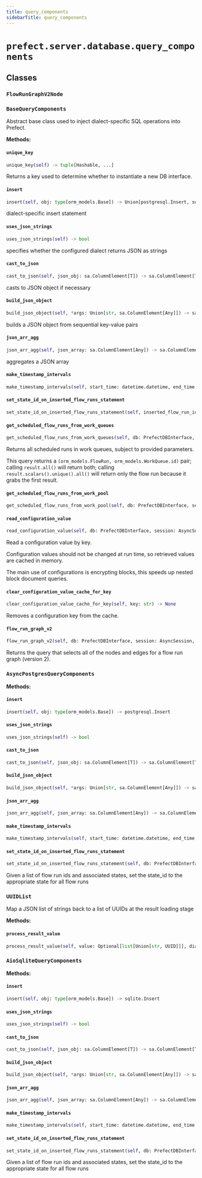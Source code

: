 ```yaml
---
title: query_components
sidebarTitle: query_components
---
```


# `prefect.server.database.query_components`

## Classes

### `FlowRunGraphV2Node` <sup><a href="https://github.com/prefecthq/prefect/blob/main/src/prefect/server/database/query_components.py#L41" target="_blank"><Icon icon="github" style="width: 14px; height: 14px;" /></a></sup>

### `BaseQueryComponents` <sup><a href="https://github.com/prefecthq/prefect/blob/main/src/prefect/server/database/query_components.py#L63" target="_blank"><Icon icon="github" style="width: 14px; height: 14px;" /></a></sup>


Abstract base class used to inject dialect-specific SQL operations into Prefect.


**Methods:**

#### `unique_key` <sup><a href="https://github.com/prefecthq/prefect/blob/main/src/prefect/server/database/query_components.py#L72" target="_blank"><Icon icon="github" style="width: 14px; height: 14px;" /></a></sup>

```python
unique_key(self) -> tuple[Hashable, ...]
```

Returns a key used to determine whether to instantiate a new DB interface.


#### `insert` <sup><a href="https://github.com/prefecthq/prefect/blob/main/src/prefect/server/database/query_components.py#L81" target="_blank"><Icon icon="github" style="width: 14px; height: 14px;" /></a></sup>

```python
insert(self, obj: type[orm_models.Base]) -> Union[postgresql.Insert, sqlite.Insert]
```

dialect-specific insert statement


#### `uses_json_strings` <sup><a href="https://github.com/prefecthq/prefect/blob/main/src/prefect/server/database/query_components.py#L90" target="_blank"><Icon icon="github" style="width: 14px; height: 14px;" /></a></sup>

```python
uses_json_strings(self) -> bool
```

specifies whether the configured dialect returns JSON as strings


#### `cast_to_json` <sup><a href="https://github.com/prefecthq/prefect/blob/main/src/prefect/server/database/query_components.py#L94" target="_blank"><Icon icon="github" style="width: 14px; height: 14px;" /></a></sup>

```python
cast_to_json(self, json_obj: sa.ColumnElement[T]) -> sa.ColumnElement[T]
```

casts to JSON object if necessary


#### `build_json_object` <sup><a href="https://github.com/prefecthq/prefect/blob/main/src/prefect/server/database/query_components.py#L98" target="_blank"><Icon icon="github" style="width: 14px; height: 14px;" /></a></sup>

```python
build_json_object(self, *args: Union[str, sa.ColumnElement[Any]]) -> sa.ColumnElement[Any]
```

builds a JSON object from sequential key-value pairs


#### `json_arr_agg` <sup><a href="https://github.com/prefecthq/prefect/blob/main/src/prefect/server/database/query_components.py#L104" target="_blank"><Icon icon="github" style="width: 14px; height: 14px;" /></a></sup>

```python
json_arr_agg(self, json_array: sa.ColumnElement[Any]) -> sa.ColumnElement[Any]
```

aggregates a JSON array


#### `make_timestamp_intervals` <sup><a href="https://github.com/prefecthq/prefect/blob/main/src/prefect/server/database/query_components.py#L110" target="_blank"><Icon icon="github" style="width: 14px; height: 14px;" /></a></sup>

```python
make_timestamp_intervals(self, start_time: datetime.datetime, end_time: datetime.datetime, interval: datetime.timedelta) -> sa.Select[tuple[datetime.datetime, datetime.datetime]]
```

#### `set_state_id_on_inserted_flow_runs_statement` <sup><a href="https://github.com/prefecthq/prefect/blob/main/src/prefect/server/database/query_components.py#L118" target="_blank"><Icon icon="github" style="width: 14px; height: 14px;" /></a></sup>

```python
set_state_id_on_inserted_flow_runs_statement(self, inserted_flow_run_ids: Sequence[UUID], insert_flow_run_states: Iterable[dict[str, Any]]) -> sa.Update
```

#### `get_scheduled_flow_runs_from_work_queues` <sup><a href="https://github.com/prefecthq/prefect/blob/main/src/prefect/server/database/query_components.py#L125" target="_blank"><Icon icon="github" style="width: 14px; height: 14px;" /></a></sup>

```python
get_scheduled_flow_runs_from_work_queues(self, db: PrefectDBInterface, limit_per_queue: Optional[int] = None, work_queue_ids: Optional[list[UUID]] = None, scheduled_before: Optional[DateTime] = None) -> sa.Select[tuple[orm_models.FlowRun, UUID]]
```

Returns all scheduled runs in work queues, subject to provided parameters.

This query returns a `(orm_models.FlowRun, orm_models.WorkQueue.id)` pair; calling
`result.all()` will return both; calling `result.scalars().unique().all()`
will return only the flow run because it grabs the first result.


#### `get_scheduled_flow_runs_from_work_pool` <sup><a href="https://github.com/prefecthq/prefect/blob/main/src/prefect/server/database/query_components.py#L257" target="_blank"><Icon icon="github" style="width: 14px; height: 14px;" /></a></sup>

```python
get_scheduled_flow_runs_from_work_pool(self, db: PrefectDBInterface, session: AsyncSession, limit: Optional[int] = None, worker_limit: Optional[int] = None, queue_limit: Optional[int] = None, work_pool_ids: Optional[list[UUID]] = None, work_queue_ids: Optional[list[UUID]] = None, scheduled_before: Optional[DateTime] = None, scheduled_after: Optional[DateTime] = None, respect_queue_priorities: bool = False) -> list[schemas.responses.WorkerFlowRunResponse]
```

#### `read_configuration_value` <sup><a href="https://github.com/prefecthq/prefect/blob/main/src/prefect/server/database/query_components.py#L355" target="_blank"><Icon icon="github" style="width: 14px; height: 14px;" /></a></sup>

```python
read_configuration_value(self, db: PrefectDBInterface, session: AsyncSession, key: str) -> Optional[dict[str, Any]]
```

Read a configuration value by key.

Configuration values should not be changed at run time, so retrieved
values are cached in memory.

The main use of configurations is encrypting blocks, this speeds up nested
block document queries.


#### `clear_configuration_value_cache_for_key` <sup><a href="https://github.com/prefecthq/prefect/blob/main/src/prefect/server/database/query_components.py#L377" target="_blank"><Icon icon="github" style="width: 14px; height: 14px;" /></a></sup>

```python
clear_configuration_value_cache_for_key(self, key: str) -> None
```

Removes a configuration key from the cache.


#### `flow_run_graph_v2` <sup><a href="https://github.com/prefecthq/prefect/blob/main/src/prefect/server/database/query_components.py#L405" target="_blank"><Icon icon="github" style="width: 14px; height: 14px;" /></a></sup>

```python
flow_run_graph_v2(self, db: PrefectDBInterface, session: AsyncSession, flow_run_id: UUID, since: DateTime, max_nodes: int, max_artifacts: int) -> Graph
```

Returns the query that selects all of the nodes and edges for a flow run graph (version 2).


### `AsyncPostgresQueryComponents` <sup><a href="https://github.com/prefecthq/prefect/blob/main/src/prefect/server/database/query_components.py#L542" target="_blank"><Icon icon="github" style="width: 14px; height: 14px;" /></a></sup>

**Methods:**

#### `insert` <sup><a href="https://github.com/prefecthq/prefect/blob/main/src/prefect/server/database/query_components.py#L545" target="_blank"><Icon icon="github" style="width: 14px; height: 14px;" /></a></sup>

```python
insert(self, obj: type[orm_models.Base]) -> postgresql.Insert
```

#### `uses_json_strings` <sup><a href="https://github.com/prefecthq/prefect/blob/main/src/prefect/server/database/query_components.py#L551" target="_blank"><Icon icon="github" style="width: 14px; height: 14px;" /></a></sup>

```python
uses_json_strings(self) -> bool
```

#### `cast_to_json` <sup><a href="https://github.com/prefecthq/prefect/blob/main/src/prefect/server/database/query_components.py#L554" target="_blank"><Icon icon="github" style="width: 14px; height: 14px;" /></a></sup>

```python
cast_to_json(self, json_obj: sa.ColumnElement[T]) -> sa.ColumnElement[T]
```

#### `build_json_object` <sup><a href="https://github.com/prefecthq/prefect/blob/main/src/prefect/server/database/query_components.py#L557" target="_blank"><Icon icon="github" style="width: 14px; height: 14px;" /></a></sup>

```python
build_json_object(self, *args: Union[str, sa.ColumnElement[Any]]) -> sa.ColumnElement[Any]
```

#### `json_arr_agg` <sup><a href="https://github.com/prefecthq/prefect/blob/main/src/prefect/server/database/query_components.py#L562" target="_blank"><Icon icon="github" style="width: 14px; height: 14px;" /></a></sup>

```python
json_arr_agg(self, json_array: sa.ColumnElement[Any]) -> sa.ColumnElement[Any]
```

#### `make_timestamp_intervals` <sup><a href="https://github.com/prefecthq/prefect/blob/main/src/prefect/server/database/query_components.py#L567" target="_blank"><Icon icon="github" style="width: 14px; height: 14px;" /></a></sup>

```python
make_timestamp_intervals(self, start_time: datetime.datetime, end_time: datetime.datetime, interval: datetime.timedelta) -> sa.Select[tuple[datetime.datetime, datetime.datetime]]
```

#### `set_state_id_on_inserted_flow_runs_statement` <sup><a href="https://github.com/prefecthq/prefect/blob/main/src/prefect/server/database/query_components.py#L589" target="_blank"><Icon icon="github" style="width: 14px; height: 14px;" /></a></sup>

```python
set_state_id_on_inserted_flow_runs_statement(self, db: PrefectDBInterface, inserted_flow_run_ids: Sequence[UUID], insert_flow_run_states: Iterable[dict[str, Any]]) -> sa.Update
```

Given a list of flow run ids and associated states, set the state_id
to the appropriate state for all flow runs


### `UUIDList` <sup><a href="https://github.com/prefecthq/prefect/blob/main/src/prefect/server/database/query_components.py#L778" target="_blank"><Icon icon="github" style="width: 14px; height: 14px;" /></a></sup>


Map a JSON list of strings back to a list of UUIDs at the result loading stage


**Methods:**

#### `process_result_value` <sup><a href="https://github.com/prefecthq/prefect/blob/main/src/prefect/server/database/query_components.py#L784" target="_blank"><Icon icon="github" style="width: 14px; height: 14px;" /></a></sup>

```python
process_result_value(self, value: Optional[list[Union[str, UUID]]], dialect: sa.Dialect) -> Optional[list[UUID]]
```

### `AioSqliteQueryComponents` <sup><a href="https://github.com/prefecthq/prefect/blob/main/src/prefect/server/database/query_components.py#L792" target="_blank"><Icon icon="github" style="width: 14px; height: 14px;" /></a></sup>

**Methods:**

#### `insert` <sup><a href="https://github.com/prefecthq/prefect/blob/main/src/prefect/server/database/query_components.py#L795" target="_blank"><Icon icon="github" style="width: 14px; height: 14px;" /></a></sup>

```python
insert(self, obj: type[orm_models.Base]) -> sqlite.Insert
```

#### `uses_json_strings` <sup><a href="https://github.com/prefecthq/prefect/blob/main/src/prefect/server/database/query_components.py#L801" target="_blank"><Icon icon="github" style="width: 14px; height: 14px;" /></a></sup>

```python
uses_json_strings(self) -> bool
```

#### `cast_to_json` <sup><a href="https://github.com/prefecthq/prefect/blob/main/src/prefect/server/database/query_components.py#L804" target="_blank"><Icon icon="github" style="width: 14px; height: 14px;" /></a></sup>

```python
cast_to_json(self, json_obj: sa.ColumnElement[T]) -> sa.ColumnElement[T]
```

#### `build_json_object` <sup><a href="https://github.com/prefecthq/prefect/blob/main/src/prefect/server/database/query_components.py#L807" target="_blank"><Icon icon="github" style="width: 14px; height: 14px;" /></a></sup>

```python
build_json_object(self, *args: Union[str, sa.ColumnElement[Any]]) -> sa.ColumnElement[Any]
```

#### `json_arr_agg` <sup><a href="https://github.com/prefecthq/prefect/blob/main/src/prefect/server/database/query_components.py#L812" target="_blank"><Icon icon="github" style="width: 14px; height: 14px;" /></a></sup>

```python
json_arr_agg(self, json_array: sa.ColumnElement[Any]) -> sa.ColumnElement[Any]
```

#### `make_timestamp_intervals` <sup><a href="https://github.com/prefecthq/prefect/blob/main/src/prefect/server/database/query_components.py#L817" target="_blank"><Icon icon="github" style="width: 14px; height: 14px;" /></a></sup>

```python
make_timestamp_intervals(self, start_time: datetime.datetime, end_time: datetime.datetime, interval: datetime.timedelta) -> sa.Select[tuple[datetime.datetime, datetime.datetime]]
```

#### `set_state_id_on_inserted_flow_runs_statement` <sup><a href="https://github.com/prefecthq/prefect/blob/main/src/prefect/server/database/query_components.py#L851" target="_blank"><Icon icon="github" style="width: 14px; height: 14px;" /></a></sup>

```python
set_state_id_on_inserted_flow_runs_statement(self, db: PrefectDBInterface, inserted_flow_run_ids: Sequence[UUID], insert_flow_run_states: Iterable[dict[str, Any]]) -> sa.Update
```

Given a list of flow run ids and associated states, set the state_id
to the appropriate state for all flow runs

